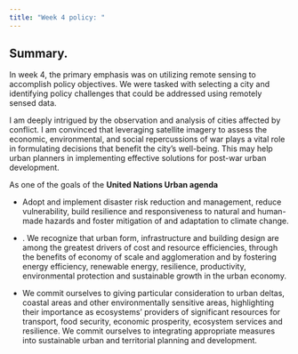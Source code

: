 ```yaml
---
title: "Week 4 policy: "
---
```


## Summary.

In week 4, the primary emphasis was on utilizing remote sensing to accomplish policy objectives. We were tasked with selecting a city and identifying policy challenges that could be addressed using remotely sensed data.

I am deeply intrigued by the observation and analysis of cities affected by conflict. I am convinced that leveraging satellite imagery to assess the economic, environmental, and social repercussions of war plays a vital role in formulating decisions that benefit the city's well-being. This may help urban planners in implementing effective solutions for post-war urban development.

As one of the goals of the **United Nations Urban agenda**

-   Adopt and implement disaster risk reduction and management, reduce vulnerability, build resilience and responsiveness to natural and human-made hazards and foster mitigation of and adaptation to climate change.

-   . We recognize that urban form, infrastructure and building design are among the greatest drivers of cost and resource efficiencies, through the benefits of economy of scale and agglomeration and by fostering energy efficiency, renewable energy, resilience, productivity, environmental protection and sustainable growth in the urban economy.

-   We commit ourselves to giving particular consideration to urban deltas, coastal areas and other environmentally sensitive areas, highlighting their importance as ecosystems' providers of significant resources for transport, food security, economic prosperity, ecosystem services and resilience. We commit ourselves to integrating appropriate measures into sustainable urban and territorial planning and development.
